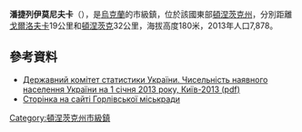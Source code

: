 {{no footnotes|time=2015-09-14T23:47:25+00:00}}
{{coord|48|12|16|N|37|58|42|E|scale:100000|display=title}}

'''潘捷列伊莫尼夫卡'''（{{lang-uk|Пантелеймонівка}}），是[[烏克蘭|烏克蘭]]的市級鎮，位於該國東部[[頓涅茨克州|頓涅茨克州]]，分別距離[[戈爾洛夫卡|戈爾洛夫卡]]19公里和[[頓涅茨克|頓涅茨克]]32公里，海拔高度180米，2013年人口7,878。

==參考資料==
*[http://www.ukrstat.gov.ua/druk/publicat/kat_u/2013/sb/06_13/sb_nnas_2012.zip Державний комітет статистики України. Чисельність наявного населення України на 1 січня 2013 року, Київ-2013 (pdf)] {{Wayback|url=http://www.ukrstat.gov.ua/druk/publicat/kat_u/2013/sb/06_13/sb_nnas_2012.zip |date=20181115124447 }}
* [https://web.archive.org/web/20130829164109/http://gorlovka.dn.ua/node/295 Сторінка на сайті Горлівської міськради]

{{DEFAULTSORT:Пантелеймонівка}}
[[Category:頓涅茨克州市級鎮|Category:頓涅茨克州市級鎮]]


{{Donetsk-geo-stub}}